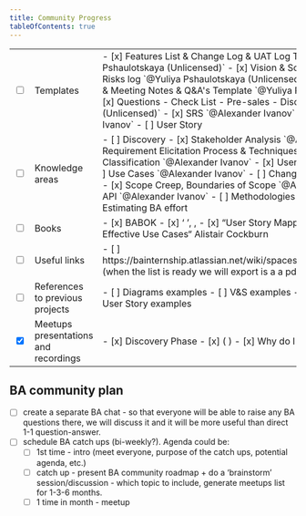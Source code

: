 ```yaml
---
title: Community Progress
tableOfContents: true
---
```


<table>
  <tbody>
    <tr>
      <td>
        <input type="checkbox" />
      </td>
      <td>Templates</td>
      <td>
        - [x] Features List & Change Log & UAT Log Templates `@Yuliya Pshaulotskaya (Unlicensed)`
        - [x] Vision & Scope `@Alexander Ivanov`
        - [x] Risks log `@Yuliya Pshaulotskaya (Unlicensed)`
        - [x] BA work process - Plan & Meeting Notes & Q&A's Template `@Yuliya Pshaulotskaya (Unlicensed)`
        - [x] Questions - Check List - Pre-sales - Discovery `@Yuliya Pshaulotskaya (Unlicensed)`
        - [x] SRS `@Alexander Ivanov`
        - [x] Use Case `@Alexander Ivanov`
        - [ ] User Story
      </td>
    </tr>
    <tr>
      <td>
        <input type="checkbox" />
      </td>
      <td>Knowledge areas</td>
      <td>
        - [ ] Discovery
        - [x] Stakeholder Analysis `@Alexander Ivanov`
        - [ ] Requirement Elicitation Process & Techniques
        - [x] Requirements Classification `@Alexander Ivanov`
        - [x] User Stories `@Alexander Ivanov`
        - [ ] Use Cases `@Alexander Ivanov`
        - [ ] Change Management
        - [ ] Prioritization
        - [x] Scope Creep, Boundaries of Scope `@Alexander Ivanov`
        - [ ] UML
        - [x] API `@Alexander Ivanov`
        - [ ] Methodologies
        - [ ] Traceability
        - [ ] Risks
        - [ ] Estimating BA effort
      </td>
    </tr>
    <tr>
      <td>
        <input type="checkbox" />
      </td>
      <td>Books</td>
      <td>
        - [x] BABOK
        - [x] ‘ ’, ,
        - [x] “User Story Mapping“ Jeff Patton
        - [x] “Writing Effective Use Cases“ Alistair Cockburn
      </td>
    </tr>
    <tr>
      <td>
        <input type="checkbox" />
      </td>
      <td>Useful links</td>
      <td>
        - [ ] https://bainternship.atlassian.net/wiki/spaces/BAINTERNSH/pages/26312761 (when the list is ready we will export is a a pdf file with all links)
      </td>
    </tr>
    <tr>
      <td>
        <input type="checkbox" />
      </td>
      <td>References to previous projects</td>
      <td>
        - [ ] Diagrams examples
        - [ ] V&S examples
        - [ ] Use Case examples
        - [ ] User Story examples
      </td>
    </tr>
    <tr>
      <td>
        <input type="checkbox" checked />
      </td>
      <td>Meetups presentations and recordings</td>
      <td>
        - [x] Discovery Phase
        - [x] ( )
        - [x] Why do I need a BA on my project
      </td>
    </tr>
  </tbody>
</table>

## BA community plan
- [ ] create a separate BA chat - so that everyone will be able to raise any BA questions there, we will discuss it and it will be more useful than direct 1-1 question-answer.
- [ ] schedule BA catch ups (bi-weekly?). Agenda could be:
    - [ ] 1st time - intro (meet everyone, purpose of the catch ups, potential agenda, etc.)
    - [ ] catch up - present BA community roadmap + do a ‘brainstorm’ session/discussion - which topic to include, generate meetups list for 1-3-6 months.
    - [ ] 1 time in month - meetup